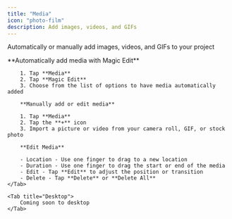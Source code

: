 ```yaml
---
title: "Media"
icon: "photo-film"
description: Add images, videos, and GIFs
---
```


Automatically or manually add images, videos, and GIFs to your project

<Tabs>
    <Tab title="iOS">
        **Automatically add media with Magic Edit**

        1. Tap **Media**
        2. Tap **Magic Edit**
        3. Choose from the list of options to have media automatically added

        **Manually add or edit media**

        1. Tap **Media**
        2. Tap the **+** icon
        3. Import a picture or video from your camera roll, GIF, or stock photo

        **Edit Media**

        - Location - Use one finger to drag to a new location
        - Duration - Use one finger to drag the start or end of the media
        - Edit - Tap **Edit** to adjust the position or transition
        - Delete - Tap **Delete** or **Delete All**
    </Tab>

    <Tab title="Desktop">
        Coming soon to desktop
    </Tab>
</Tabs>